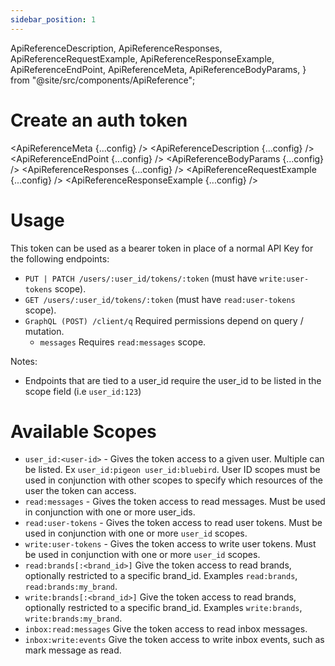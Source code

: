 ```yaml
---
sidebar_position: 1
---
```


  ApiReferenceDescription,
  ApiReferenceResponses,
  ApiReferenceRequestExample,
  ApiReferenceResponseExample,
  ApiReferenceEndPoint,
  ApiReferenceMeta,
  ApiReferenceBodyParams,
} from "@site/src/components/ApiReference";

# Create an auth token

<ApiReferenceMeta {...config} />
<ApiReferenceDescription {...config} />
<ApiReferenceEndPoint {...config} />
<ApiReferenceBodyParams {...config} />
<ApiReferenceResponses {...config} />
<ApiReferenceRequestExample {...config} />
<ApiReferenceResponseExample {...config} />

# Usage

This token can be used as a bearer token in place of a normal API Key for the following endpoints:

- `PUT | PATCH /users/:user_id/tokens/:token` (must have `write:user-tokens` scope).
- `GET /users/:user_id/tokens/:token` (must have `read:user-tokens` scope).
- `GraphQL (POST) /client/q` Required permissions depend on query / mutation.
  - `messages` Requires `read:messages` scope.

Notes:

- Endpoints that are tied to a user_id require the user_id to be listed in the scope field (i.e `user_id:123`)

# Available Scopes

- `user_id:<user-id>` - Gives the token access to a given user. Multiple can be listed. Ex `user_id:pigeon user_id:bluebird`. User ID scopes must be used in conjunction with other scopes to specify which resources of the user the token can access.
- `read:messages` - Gives the token access to read messages. Must be used in conjunction with one or more user_ids.
- `read:user-tokens` - Gives the token access to read user tokens. Must be used in conjunction with one or more `user_id` scopes.
- `write:user-tokens` - Gives the token access to write user tokens. Must be used in conjunction with one or more `user_id` scopes.
- `read:brands[:<brand_id>]` Give the token access to read brands, optionally restricted to a specific brand_id. Examples `read:brands`, `read:brands:my_brand`.
- `write:brands[:<brand_id>]` Give the token access to read brands, optionally restricted to a specific brand_id. Examples `write:brands`, `write:brands:my_brand`.
- `inbox:read:messages` Give the token access to read inbox messages.
- `inbox:write:events` Give the token access to write inbox events, such as mark message as read.

